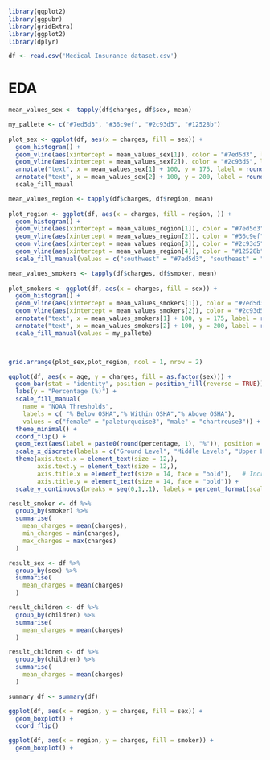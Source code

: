 ```r
library(ggplot2)
library(ggpubr)
library(gridExtra)
library(ggplot2)
library(dplyr)

```

```r
df <- read.csv('Medical Insurance dataset.csv')
```

# EDA

```r
mean_values_sex <- tapply(df$charges, df$sex, mean)

my_pallete <- c("#7ed5d3", "#36c9ef", "#2c93d5", "#12528b")
  
plot_sex <- ggplot(df, aes(x = charges, fill = sex)) +
  geom_histogram() +
  geom_vline(aes(xintercept = mean_values_sex[1]), color = "#7ed5d3", linetype = "dashed") +
  geom_vline(aes(xintercept = mean_values_sex[2]), color = "#2c93d5", linetype = "dashed") +
  annotate("text", x = mean_values_sex[1] + 100, y = 175, label = round(mean_values_sex[1], 2), color = "#7ed5d3") +
  annotate("text", x = mean_values_sex[2] + 100, y = 200, label = round(mean_values_sex[2], 2), color = "#2c93d5") +
  scale_fill_maual

mean_values_region <- tapply(df$charges, df$region, mean)
  
plot_region <- ggplot(df, aes(x = charges, fill = region, )) +
  geom_histogram() +
  geom_vline(aes(xintercept = mean_values_region[1]), color = "#7ed5d3", linetype = "dashed") +
  geom_vline(aes(xintercept = mean_values_region[2]), color = "#36c9ef", linetype = "dashed") +
  geom_vline(aes(xintercept = mean_values_region[3]), color = "#2c93d5", linetype = "dashed") +
  geom_vline(aes(xintercept = mean_values_region[4]), color = "#12528b", linetype = "dashed") +
  scale_fill_manual(values = c("southwest" = "#7ed5d3", "southeast" = "#36c9ef", "northwest" = "#2c93d5", "northeast" = "#12528b"))

mean_values_smokers <- tapply(df$charges, df$smoker, mean)
  
plot_smokers <- ggplot(df, aes(x = charges, fill = sex)) +
  geom_histogram() +
  geom_vline(aes(xintercept = mean_values_smokers[1]), color = "#7ed5d3", linetype = "dashed") +
  geom_vline(aes(xintercept = mean_values_smokers[2]), color = "#2c93d5", linetype = "dashed") +
  annotate("text", x = mean_values_smokers[1] + 100, y = 175, label = round(mean_values_smokers[1], 2), color = "#7ed5d3") +
  annotate("text", x = mean_values_smokers[2] + 100, y = 200, label = round(mean_values_smokers[2], 2), color = "#2c93d5") +
  scale_fill_manual(values = my_pallete)



grid.arrange(plot_sex,plot_region, ncol = 1, nrow = 2)
```

```r
ggplot(df, aes(x = age, y = charges, fill = as.factor(sex))) +
  geom_bar(stat = "identity", position = position_fill(reverse = TRUE)) +
  labs(y = "Percentage (%)") +
  scale_fill_manual(
    name = "NOAA Thresholds",
    labels = c( "% Below OSHA","% Within OSHA","% Above OSHA"),
    values = c("female" = "paleturquoise3", "male" = "chartreuse3")) +
  theme_minimal() +
  coord_flip() +
  geom_text(aes(label = paste0(round(percentage, 1), "%")), position = position_fill(vjust = 0.25)) +
  scale_x_discrete(labels = c("Ground Level", "Middle Levels", "Upper Levels")) +
  theme(axis.text.x = element_text(size = 12,),
        axis.text.y = element_text(size = 12,),
        axis.title.x = element_text(size = 14, face = "bold"),   # Increase size and make x-axis title bold
        axis.title.y = element_text(size = 14, face = "bold")) +
  scale_y_continuous(breaks = seq(0,1,.1), labels = percent_format(scale = 100))


```
```r
result_smoker <- df %>%
  group_by(smoker) %>%
  summarise(
    mean_charges = mean(charges),
    min_charges = min(charges),
    max_charges = max(charges)
  )

result_sex <- df %>%
  group_by(sex) %>%
  summarise(
    mean_charges = mean(charges)
  )

result_children <- df %>%
  group_by(children) %>%
  summarise(
    mean_charges = mean(charges)
  )

result_children <- df %>%
  group_by(children) %>%
  summarise(
    mean_charges = mean(charges)
  )

summary_df <- summary(df)
```

```r
ggplot(df, aes(x = region, y = charges, fill = sex)) +
  geom_boxplot() +
  coord_flip()

ggplot(df, aes(x = region, y = charges, fill = smoker)) +
  geom_boxplot() +
  


```

